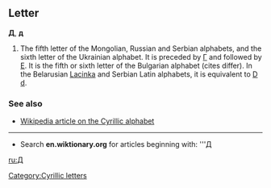 == Letter ==
'''Д''', '''д'''

# The fifth letter of the Mongolian, Russian and Serbian alphabets, and the sixth letter of the Ukrainian alphabet. It is preceded by [[Г]] and followed by [[Е]]. It is the fifth or sixth letter of the Bulgarian alphabet (cites differ). In the Belarusian [[Lacinka]] and Serbian Latin alphabets, it is equivalent to [[D|D d]].

===See also===
*[[w:Cyrillic alphabet|Wikipedia article on the Cyrillic alphabet]]

----

*Search '''en.wiktionary.org''' for articles beginning with: '''[http://wiktionary.org/w/wiki.phtml?title=Special:Allpages&from=Д Д]

[[ru:Д]]
[[Category:Cyrillic letters]]